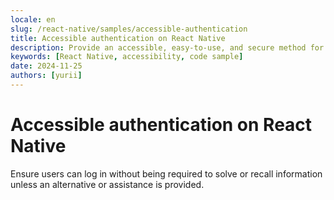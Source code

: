 ```yaml
---
locale: en
slug: /react-native/samples/accessible-authentication
title: Accessible authentication on React Native
description: Provide an accessible, easy-to-use, and secure method for users to authenticate when logging in.
keywords: [React Native, accessibility, code sample]
date: 2024-11-25
authors: [yurii]
---
```


# Accessible authentication on React Native

Ensure users can log in without being required to solve or recall information unless an alternative or assistance is provided.

<CodeSample id="accessible-authentication" platform="react-native" locale="en"/>
